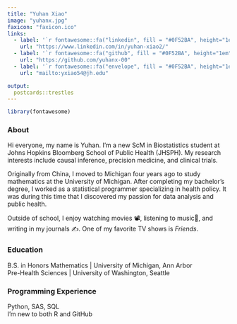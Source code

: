 ```yaml
---
title: "Yuhan Xiao"
image: "yuhanx.jpg"
faxicon: "faxicon.ico"
links:
  - label: '`r fontawesome::fa("linkedin", fill = "#0F52BA", height="1em", width="1em") ` LinkedIn'
    url: "https://www.linkedin.com/in/yuhan-xiao2/"
  - label: '`r fontawesome::fa("github", fill = "#0F52BA", height="1em", width="1em")` GitHub'
    url: "https://github.com/yuhanx-00"
  - label: '`r fontawesome::fa("envelope", fill = "#0F52BA", height="1em", width="1em")` Email'
    url: "mailto:yxiao54@jh.edu"

output:
  postcards::trestles
---
```


```r
library(fontawesome)
```

### About

Hi everyone, my name is Yuhan. I'm a new ScM in Biostatistics student at Johns Hopkins Bloomberg School of Public Health (JHSPH). My research interests include causal inference, precision medicine, and clinical trials.

Originally from China, I moved to Michigan four years ago to study mathematics at the University of Michigan. After completing my bachelor's degree, I worked as a statistical programmer specializing in health policy. It was during this time that I discovered my passion for data analysis and public health.

Outside of school, I enjoy watching movies 📽️, listening to music🎵, and writing in my journals ✍. One of my favorite TV shows is *Friends*. 

### Education

B.S. in Honors Mathematics | University of Michigan, Ann Arbor <br>
Pre-Health Sciences | University of Washington, Seattle

### Programming Experience

Python, SAS, SQL <br>
I'm new to both R and GitHub